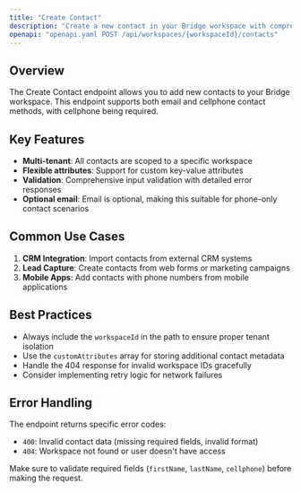 ```yaml
---
title: "Create Contact"
description: "Create a new contact in your Bridge workspace with comprehensive validation and custom attributes support"
openapi: "openapi.yaml POST /api/workspaces/{workspaceId}/contacts"
---
```


## Overview

The Create Contact endpoint allows you to add new contacts to your Bridge workspace. This endpoint supports both email and cellphone contact methods, with cellphone being required.

## Key Features

- **Multi-tenant**: All contacts are scoped to a specific workspace
- **Flexible attributes**: Support for custom key-value attributes
- **Validation**: Comprehensive input validation with detailed error responses
- **Optional email**: Email is optional, making this suitable for phone-only contact scenarios

## Common Use Cases

1. **CRM Integration**: Import contacts from external CRM systems
2. **Lead Capture**: Create contacts from web forms or marketing campaigns
3. **Mobile Apps**: Add contacts with phone numbers from mobile applications

## Best Practices

- Always include the `workspaceId` in the path to ensure proper tenant isolation
- Use the `customAttributes` array for storing additional contact metadata
- Handle the 404 response for invalid workspace IDs gracefully
- Consider implementing retry logic for network failures

## Error Handling

The endpoint returns specific error codes:

- `400`: Invalid contact data (missing required fields, invalid format)
- `404`: Workspace not found or user doesn't have access

Make sure to validate required fields (`firstName`, `lastName`, `cellphone`) before making the request.
